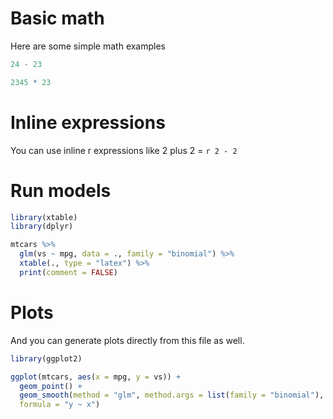 \chapter{Using R\label{rcode}}

# Basic math

Here are some simple math examples

```r
24 - 23
```

```r
2345 * 23
```

# Inline expressions

You can use inline r expressions like 2 plus 2 = `r 2 - 2`

# Run models

```r
library(xtable)
library(dplyr)

mtcars %>%
  glm(vs ~ mpg, data = ., family = "binomial") %>%
  xtable(., type = "latex") %>%
  print(comment = FALSE)
```

# Plots

And you can generate plots directly from this file as well.

```r
library(ggplot2)

ggplot(mtcars, aes(x = mpg, y = vs)) + 
  geom_point() + 
  geom_smooth(method = "glm", method.args = list(family = "binomial"), 
  formula = "y ~ x")
```

